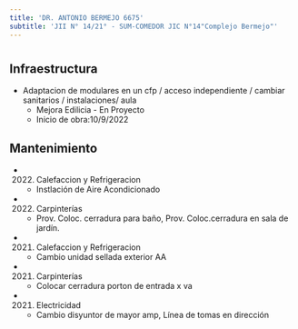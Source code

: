 ```yaml
---
title: 'DR. ANTONIO BERMEJO 6675'
subtitle: 'JII N° 14/21° - SUM-COMEDOR JIC N°14"Complejo Bermejo"'
---
```


#
## Infraestructura

* Adaptacion de modulares en un cfp / acceso independiente / cambiar sanitarios / instalaciones/ aula 
    + Mejora Edilicia - En Proyecto 
    + Inicio de obra:10/9/2022 



## Mantenimiento

*  (2022) Calefaccion y Refrigeracion 
    + Instlación de Aire Acondicionado

*  (2022) Carpinterías 
    + Prov. Coloc. cerradura para baño, Prov. Coloc.cerradura en sala de jardín.

*  (2021) Calefaccion y Refrigeracion 
    + Cambio unidad sellada exterior AA

*  (2021) Carpinterías 
    + Colocar cerradura porton de entrada x va

*  (2021) Electricidad 
    + Cambio disyuntor de mayor amp, Línea de tomas en dirección






